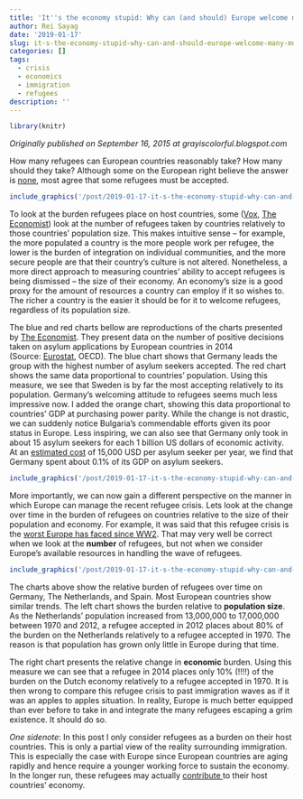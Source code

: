 ```yaml
---
title: 'It''s the economy stupid: Why can (and should) Europe welcome many more refugees'
author: Rei Sayag
date: '2019-01-17'
slug: it-s-the-economy-stupid-why-can-and-should-europe-welcome-many-more-refugees
categories: []
tags:
  - crisis
  - economics
  - immigration
  - refugees
description: ''
---
```



```r

library(knitr)

```

*Originally published on September 16, 2015 at grayiscolorful.blogspot.com*

How many refugees can European countries reasonably take? How many should they take? Although some on the European right believe the answer is&nbsp;<a href="http://www.reuters.com/article/2015/09/03/us-europe-migrants-orban-idUSKCN0R30J220150903" target="_blank">none</a>, most agree that some refugees must be accepted.&nbsp;

```r

include_graphics('/post/2019-01-17-it-s-the-economy-stupid-why-can-and-should-europe-welcome-many-more-refugees_files/refugees.jpg')

```

To look at the burden refugees place on host countries, some (<a href="http://www.vox.com/2015/9/15/9331371/syrian-refugees-europe-chart" target="_blank">Vox</a>,&nbsp;<a href="http://www.economist.com/blogs/graphicdetail/2015/09/daily-chart" target="_blank">The Economist</a>) look at the number of refugees taken by countries relatively to those countries' population size. This makes intuitive sense -- for example, the more populated a country is the more people work per refugee, the lower is the burden of integration on individual communities, and the more secure people are that their country's culture is not altered. Nonetheless, a more direct approach to measuring countries' ability to accept refugees is being dismissed -- the size of their economy. An economy's size is a good proxy for the amount of resources a country can employ if it so wishes to. The richer a country is the easier it should be for it to welcome refugees, regardless of its population size.

The blue and red charts bellow are reproductions of the charts presented by&nbsp;<a href="http://www.economist.com/blogs/graphicdetail/2015/09/daily-chart" target="_blank">The Economist</a>. They present data on the&nbsp;number of positive decisions taken on asylum applications by European countries in 2014 (Source:&nbsp;<a href="http://ec.europa.eu/eurostat/en/web/products-data-in-focus/-/KS-QA-15-003" target="_blank">Eurostat</a>, OECD). The blue chart shows that Germany leads the group with the highest number of asylum seekers accepted. The red chart shows the same data proportional to countries' population. Using this measure, we see that Sweden is by far the most accepting relatively to its population. Germany's welcoming attitude to refugees seems much less impressive now. I added the orange chart, showing this data proportional to countries' GDP at purchasing power parity. While the change is not drastic, we can suddenly notice Bulgaria's commendable efforts given its poor status in Europe. Less inspiring, we can also see that Germany only took in about 15 asylum seekers for each 1 billion US dollars of economic activity. At an <a href="http://www.dw.com/en/what-helping-refugees-costs-germany/a-18693996" target="_blank">estimated cost</a> of 15,000 USD per asylum seeker per year, we find that Germany spent about 0.1% of its GDP on asylum seekers.

```r

include_graphics('/post/2019-01-17-it-s-the-economy-stupid-why-can-and-should-europe-welcome-many-more-refugees_files/rankings charts.png')

```

More importantly, we can now gain a different perspective on the manner in which Europe can manage the recent refugee crisis. Lets look at the change over time in the burden of refugees on countries relative to the size of their population and economy. For example, it was said that this refugee crisis is the&nbsp;<a href="http://www.migrationpolicy.org/article/top-10-2014-issue-1-world-confronts-largest-humanitarian-crisis-wwii" target="_blank">worst Europe has faced since WW2</a>. That may very well be correct when we look at the <b>number</b>&nbsp;of refugees, but not when we consider Europe's available resources in handling the wave of refugees.

```r

include_graphics('/post/2019-01-17-it-s-the-economy-stupid-why-can-and-should-europe-welcome-many-more-refugees_files/trends.png')

```

The charts above show the relative burden of refugees over time on Germany, The Netherlands, and Spain. Most European countries show similar trends. The left chart shows the burden relative to <b>population size</b>. As the Netherlands' population increased from 13,000,000 to 17,000,000 between 1970 and 2012, a refugee accepted in 2012 places about 80% of the burden on the Netherlands relatively to a refugee accepted in 1970. The reason is that population has grown only little in Europe during that time.

The right chart presents the relative change in <b>economic</b>&nbsp;burden. Using this measure we can see that a refugee in 2014 places only 10% (!!!!) of the burden on the Dutch economy relatively to a refugee accepted in 1970. It is then wrong to compare this refugee crisis to past immigration waves as if it was an apples to apples situation. In reality, Europe is much better equipped than ever before to take in and integrate the many refugees escaping a grim existence. It should do so. 

<i>One sidenote</i>: In this post I only consider refugees as a burden on their host countries. This is only a partial view of the reality surrounding immigration. This is especially the case with Europe since European countries are aging rapidly and hence require a younger working force to sustain the economy. In the longer run, these refugees may actually <a href="http://www.usnews.com/news/blogs/data-mine/2015/09/15/would-syrian-refugees-be-an-economic-boon-or-burden" target="_blank">contribute </a>to their host countries' economy.